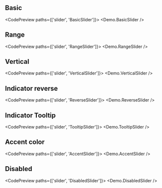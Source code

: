 
<TableOfContents />

## Basic

<CodePreview paths={['slider', 'BasicSlider']}>
  <Demo.BasicSlider />
</CodePreview>

## Range

<CodePreview paths={['slider', 'RangeSlider']}>
  <Demo.RangeSlider />
</CodePreview>

## Vertical

<CodePreview paths={['slider', 'VerticalSlider']}>
  <Demo.VerticalSlider />
</CodePreview>

## Indicator reverse

<CodePreview paths={['slider', 'ReverseSlider']}>
  <Demo.ReverseSlider />
</CodePreview>

## Indicator Tooltip

<CodePreview paths={['slider', 'TooltipSlider']}>
  <Demo.TooltipSlider />
</CodePreview>

## Accent color

<CodePreview paths={['slider', 'AccentSlider']}>
  <Demo.AccentSlider />
</CodePreview>

## Disabled

<CodePreview paths={['slider', 'DisabledSlider']}>
  <Demo.DisabledSlider />
</CodePreview>
